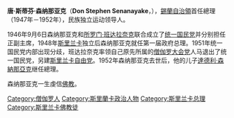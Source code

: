 {{Infobox officeholder
|honorific-prefix = [[The_Honourable|Hon.]] 
|name             = '''唐·斯蒂芬·森纳那亚克'''
|native_name      = දොන් ස්ටීවන් සේනානායක
|image = Official Photographic Portrait of Don Stephen Senanayaka (1884-1952).jpg
|imagesize        =
|caption          = 
|honorific-suffix =
|office           =首任[[錫蘭總理|錫蘭總理]]
|monarch  = [[佐治六世|佐治六世]]<br>[[伊莉沙白二世|伊莉沙白二世]]
|term_start       = 1947年9月24日
|term_end         = 1952年3月22日
|predecessor  = 
|successor        = [[達德利·森納那亞克|達德利·森納那亞克]]
}}
'''唐·斯蒂芬·森纳那亚克'''（'''Don Stephen Senanayake'''，{{bd|1884年|10月20日|1952年|3月22日|catIdx=Senanayake, Don Stephen}}），[[斯里兰卡|錫蘭自治領]]首任總理（1947年－1952年），民族独立运动领导人。

1946年9月6日森纳那亚克和[[所罗门·班达拉奈克|所罗门·班达拉奈克]]联合成立了[[统一国民党|统一国民党]]并分别担任正副主席，1948年[[斯里兰卡|斯里兰卡]]独立后森纳那亚克就任第一届政府总理。1951年统一国民党内部出现分歧，班达拉奈克率领自己原先所属的[[僧伽罗大会党|僧伽罗大会党]]人马退出了统一国民党，另建[[斯里兰卡自由党|斯里兰卡自由党]]。1952年森纳那亚克去世后，他的儿子[[達德利·森納那亞克|達德利·森納那亞克]]继任總理。

森纳那亚克一生虔信[[佛教|佛教]]。

{{斯里兰卡总理}}
{{Authority control}}
{{南亞人物小作品}}

{{DEFAULTSORT:Senanayake, Don Stephen}}

[[Category:僧伽罗人|Category:僧伽罗人]]
[[Category:斯里蘭卡政治人物|Category:斯里蘭卡政治人物]]
[[Category:斯里兰卡总理|Category:斯里兰卡总理]]
[[Category:斯里兰卡佛教徒|Category:斯里兰卡佛教徒]]